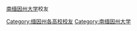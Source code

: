 {{Commons category|Alumni of the University of Southern Maine}}
[[南缅因州大学|南缅因州大学]]校友

[[Category:缅因州各高校校友|Category:缅因州各高校校友]]
[[Category:南缅因州大学|Category:南缅因州大学]]